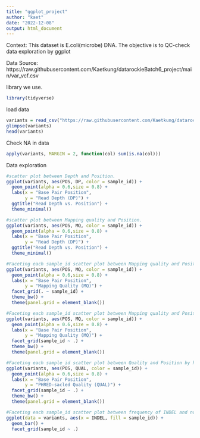 ```yaml
---
title: "ggplot_project"
author: "kaet"
date: "2022-12-08"
output: html_document
---
```


Context: This dataset is E.coli(microbe) DNA. The objective is to QC-check data exploration by ggplot

Data Source: https://raw.githubusercontent.com/Kaetkung/datarockieBatch6_project/main/var_vcf.csv

library we use.
```r
library(tidyverse)
```

load data
```r
variants = read_csv("https://raw.githubusercontent.com/Kaetkung/datarockieBatch6_project_1/main/ggplot_project/var_vcf.csv")
glimpse(variants)
head(variants)
```

Check NA in data
```r
apply(variants, MARGIN = 2, function(col) sum(is.na(col)))
```


Data exploration
```r
#scatter plot between Depth and Position.
ggplot(variants, aes(POS, DP, color = sample_id)) + 
  geom_point(alpha = 0.6,size = 0.8) +
  labs(x = "Base Pair Position",
       y = "Read Depth (DP)") +
  ggtitle("Read Depth vs. Position") +
  theme_minimal()
```

```r
#scatter plot between Mapping quality and Position.
ggplot(variants, aes(POS, MQ, color = sample_id)) + 
  geom_point(alpha = 0.6,size = 0.8) +
  labs(x = "Base Pair Position",
       y = "Read Depth (DP)") +
  ggtitle("Read Depth vs. Position") +
  theme_minimal()
```

```r
#Faceting each sample_id scatter plot between Mapping quality and Position by vertically.
ggplot(variants, aes(POS, MQ, color = sample_id)) +
  geom_point(alpha = 0.6,size = 0.8) +
  labs(x = "Base Pair Position",
       y = "Mapping Quality (MQ)") +
  facet_grid(. ~ sample_id) +
  theme_bw() +
  theme(panel.grid = element_blank())
```

```r
#Faceting each sample_id scatter plot between Mapping quality and Position by horizontally.
ggplot(variants, aes(POS, MQ, color = sample_id)) +
  geom_point(alpha = 0.6,size = 0.8) +
  labs(x = "Base Pair Position",
       y = "Mapping Quality (MQ)") +
  facet_grid(sample_id ~ .) +
  theme_bw() +
  theme(panel.grid = element_blank())
```

```r
#Faceting each sample_id scatter plot between Quality and Position by horizontally.
ggplot(variants, aes(POS, QUAL, color = sample_id)) +
  geom_point(alpha = 0.6,size = 0.8) +
  labs(x = "Base Pair Position",
       y = "PHRED-sacled Quality (QUAL)") +
  facet_grid(sample_id ~ .) +
  theme_bw() +
  theme(panel.grid = element_blank())
```


```r
#Faceting each sample_id scatter plot between frequency of INDEL and not INDEL variant.
ggplot(data = variants, aes(x = INDEL, fill = sample_id)) +
  geom_bar() +
  facet_grid(sample_id ~ .)
```



